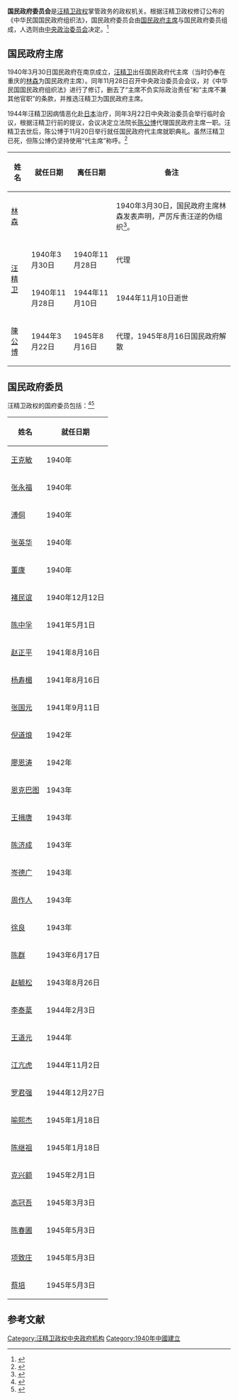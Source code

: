 {{Infobox government agency
  | agency_name     =国民政府委员会
  | jurisdiction    ={{flagicon|ROC}}[[汪精卫政权|汪精卫政权]]
  | formed          =1940年3月30日 
  | preceding1      =[[國民政府委員會|國民政府委員會]] 
  | dissolved       =1945年8月16日 
  | superseding     =國民政府委員會
  | chief1_title    =主席
  | chief1          =[[汪精卫|汪精卫]]（1940年－1944年）
  | chief2_title    =主席 
  | chief2          =[[陳公博|陳公博]]（1944年－1945年） 
  | parent_agency   =[[中央政治委员会_(汪精卫政权)|中央政治委员会]] 
  | headquarters    ={{ROC}}
  | coordinates     =[[南京市_(中華民國)|南京市]] 
  }}
'''国民政府委员会'''是[[汪精卫政权|汪精卫政权]]掌管政务的政权机关。根据汪精卫政权修订公布的《中华民国国民政府组织法》，国民政府委员会由[[国民政府主席|国民政府主席]]与国民政府委员组成，人选则由[[中央政治委员会|中央政治委员会]]决定。<ref>{{cite book|title=《日本帝国主义侵华档案资料选编 汪伪政权》|author=中央档案馆等|chapter=中华民国国民政府组织法|publisher=中华书局|year=2004}}</ref>

== 国民政府主席 ==
1940年3月30日国民政府在南京成立，[[汪精卫|汪精卫]]出任国民政府代主席（当时仍奉在重庆的[[林森|林森]]为国民政府主席）。同年11月28日召开中央政治委员会会议，对《中华民国国民政府组织法》进行了修订，删去了“主席不负实际政治责任”和“主席不兼其他官职”的条款，并推选汪精卫为国民政府主席。

1944年汪精卫因病情恶化赴[[日本|日本]]治疗，同年3月22日中央政治委员会举行临时会议，根据汪精卫行前的提议，会议决定立法院长[[陈公博|陈公博]]代理国民政府主席一职。汪精卫去世后，陈公博于11月20日举行就任国民政府代主席就职典礼。虽然汪精卫已死，但陈公博仍坚持使用“代主席”称呼。<ref>{{cite book|title=《汪伪国民政府旧址史话》|author=王晓华,陈宁骏|publisher=南京出版社|year=2009}}</ref>

{| class="wikitable"
|-
! 姓名 !! 就任日期 !! 离任日期 !! 备注
|-
| [[林森|林森]] || || || 1940年3月30日，国民政府主席林森发表声明，严厉斥责汪逆的伪组织<ref>{{cite book|title=《中華民國百年紀事》|author=馬全忠|publisher=聯經出版事業公司|year=2011}}</ref>。
|-
| rowspan=2|[[汪精卫|汪精卫]] || 1940年3月30日 || 1940年11月28日 || 代理
|-
| 1940年11月28日 || 1944年11月10日 || 1944年11月10日逝世
|-
| [[陳公博|陳公博]] || 1944年3月22日 || 1945年8月16日 || 代理，1945年8月16日国民政府解散
|}

== 国民政府委员 ==
汪精卫政权的国府委员包括：<ref>{{cite book|title=《中华民国国民政府军政职官人物志》|author=刘国铭|publisher=春秋出版社|year=1989}}</ref><ref>{{cite book|title=《民国职官年表》|author=刘寿林|publisher=中华书局|year=1995}}</ref>
{| class="wikitable"
|-
! 姓名 !! 就任日期
|-
| [[王克敏|王克敏]] || 1940年
|-
| [[张永福|张永福]] || 1940年
|-
| [[溥侗|溥侗]] || 1940年
|-
| [[張英華_(1886年)|张英华]] || 1940年
|-
| [[董康|董康]] || 1940年
|-
| [[褚民谊|褚民谊]] || 1940年12月12日
|-
| [[陳中孚_(1882年)|陈中孚]] || 1941年5月1日
|-
| [[赵正平_(1878年)|赵正平]] || 1941年8月16日
|-
| [[杨寿楣|杨寿楣]] || 1941年8月16日
|-
| [[张国元|张国元]] || 1941年9月11日
|-
| [[倪道烺|倪道烺]] || 1942年
|-
| [[廖恩涛|廖恩涛]] || 1942年
|-
| [[恩克巴图|恩克巴图]] || 1943年
|-
| [[王揖唐|王揖唐]] || 1943年
|-
| [[陈济成|陈济成]] || 1943年
|-
| [[岑德广|岑德广]] || 1943年
|-
| [[周作人|周作人]] || 1943年
|-
| [[徐良_(外交官)|徐良]] || 1943年
|-
| [[陈群_(民国)|陈群]] || 1943年6月17日
|-
| [[赵毓松|赵毓松]] || 1943年8月26日
|-
| [[李泰棻|李泰棻]] || 1944年2月3日
|-
| [[王道元|王道元]] || 1944年
|-
| [[江亢虎|江亢虎]] || 1944年11月2日
|-
| [[罗君强|罗君强]] || 1944年12月27日
|-
| [[喻熙杰|喻熙杰]] || 1945年1月18日
|-
| [[陈继祖|陈继祖]] || 1945年1月18日
|-
| [[克兴额|克兴额]] || 1945年2月1日
|-
| [[高冠吾|高冠吾]] || 1945年3月3日
|-
| [[陈春圃|陈春圃]] || 1945年5月3日
|-
| [[项致庄|项致庄]] || 1945年5月3日
|-
| [[蔡培|蔡培]] || 1945年5月3日
|}

==参考文献==
{{Reflist|2}}
{{汪精卫政权中央机构}}
[[Category:汪精卫政权中央政府机构|Category:汪精卫政权中央政府机构]]
[[Category:1940年中國建立|Category:1940年中國建立]]